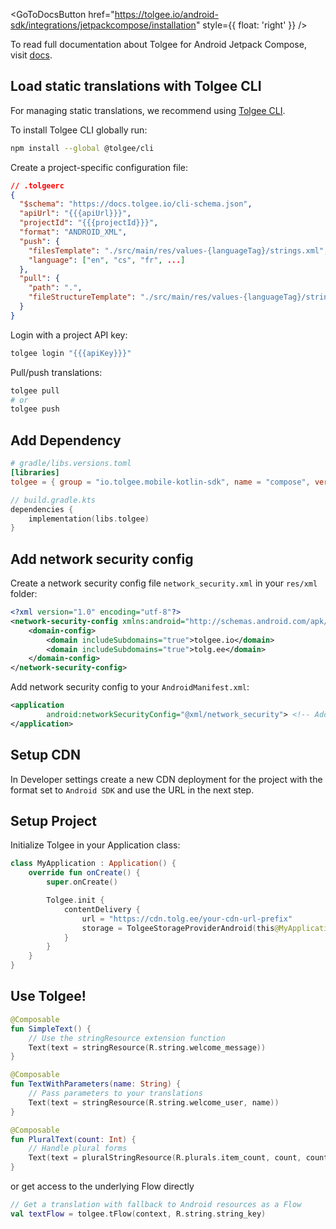
<GoToDocsButton
  href="https://tolgee.io/android-sdk/integrations/jetpackcompose/installation"
  style={{ float: 'right' }}
/>

To read full documentation about Tolgee for Android Jetpack Compose, visit [docs](https://tolgee.io/android-sdk/integrations/jetpackcompose/installation).

## Load static translations with Tolgee CLI

For managing static translations, we recommend using [Tolgee CLI](https://github.com/tolgee/tolgee-cli).

To install Tolgee CLI globally run:

```sh
npm install --global @tolgee/cli
```

Create a project-specific configuration file:

```json
// .tolgeerc
{
  "$schema": "https://docs.tolgee.io/cli-schema.json",
  "apiUrl": "{{{apiUrl}}}",
  "projectId": "{{{projectId}}}",
  "format": "ANDROID_XML",
  "push": {
    "filesTemplate": "./src/main/res/values-{languageTag}/strings.xml",
    "language": ["en", "cs", "fr", ...]
  },
  "pull": {
    "path": ".",
    "fileStructureTemplate": "./src/main/res/values-{languageTag}/strings.{extension}"
  }
}
```

Login with a project API key:

```sh
tolgee login "{{{apiKey}}}"
```

Pull/push translations:

```sh
tolgee pull
# or
tolgee push
```

## Add Dependency

```toml
# gradle/libs.versions.toml
[libraries]
tolgee = { group = "io.tolgee.mobile-kotlin-sdk", name = "compose", version.ref = "tolgee" }
```

```kotlin
// build.gradle.kts
dependencies {
    implementation(libs.tolgee)
}
```

## Add network security config

Create a network security config file `network_security.xml` in your `res/xml` folder:

```xml
<?xml version="1.0" encoding="utf-8"?>
<network-security-config xmlns:android="http://schemas.android.com/apk/res/android">
    <domain-config>
        <domain includeSubdomains="true">tolgee.io</domain>
        <domain includeSubdomains="true">tolg.ee</domain>
    </domain-config>
</network-security-config>
```

Add network security config to your `AndroidManifest.xml`:

```xml
<application
        android:networkSecurityConfig="@xml/network_security"> <!-- Add this line to your existing application tag -->
</application>
```

## Setup CDN

In Developer settings create a new CDN deployment for the project with the format set to `Android SDK` and use the URL in the next step.

## Setup Project

Initialize Tolgee in your Application class:

```kotlin
class MyApplication : Application() {
    override fun onCreate() {
        super.onCreate()

        Tolgee.init {
            contentDelivery {
                url = "https://cdn.tolg.ee/your-cdn-url-prefix"
                storage = TolgeeStorageProviderAndroid(this@MyApplication, BuildConfig.VERSION_CODE)
            }
        }
    }
}
```

## Use Tolgee!

```kotlin
@Composable
fun SimpleText() {
    // Use the stringResource extension function
    Text(text = stringResource(R.string.welcome_message))
}

@Composable
fun TextWithParameters(name: String) {
    // Pass parameters to your translations
    Text(text = stringResource(R.string.welcome_user, name))
}

@Composable
fun PluralText(count: Int) {
    // Handle plural forms
    Text(text = pluralStringResource(R.plurals.item_count, count, count))
}
```

or get access to the underlying Flow directly

```kotlin
// Get a translation with fallback to Android resources as a Flow
val textFlow = tolgee.tFlow(context, R.string.string_key)
```
